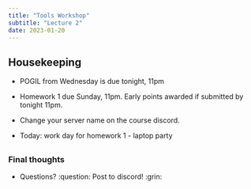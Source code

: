 ```yaml
---
title: "Tools Workshop"
subtitle: "Lecture 2"
date: 2023-01-20
---
```


## Housekeeping

- POGIL from Wednesday is due tonight, 11pm
- Homework 1 due Sunday, 11pm.  Early points awarded if submitted by tonight 11pm.
- Change your server name on the course discord.

- Today: work day for homework 1 - laptop party

## {background-color="black"}

### Final thoughts 


- Questions? :question:    Post to discord! :grin:


